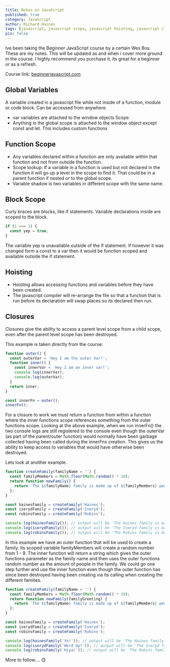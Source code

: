```yaml
---
title: Notes on JavaScript
published: true
category: JavaScript
author: Richard Haines
tags: [javascript, javascript scope, javascript hoisting, javascript closures]
pin: false
---
```


Ive been taking the Beginner JavaScript course by a certain Wes Bos. These are
my notes. This will be updated as and when i cover more ground in the course.
I highly recommend you purchase it, its great for a beginner or as a refresh.

Course link: [beginnerjavascript.com](https://beginnerjavascript.com/)

## Global Variables

A variable created in a javascript file while not inside of a function, module or code block. Can be accessed from anywhere.

- var variables are attached to the window objects Scope
- Anything in the global scope is attached to the window object except const and let. This includes custom functions

## Function Scope

- Any variables declared within a function are only available within that function and not from outside the function.
- Scope lookup: If a variable in a function is used but not declared in the function it will go up a level in the scope to find it. That could be in a parent function if nested or to the global scope.
- Variable shadow is two variables in different scope with the same name.

## Block Scope

Curly braces are blocks, like if statements. Variable declarations inside are scoped to the block.

```js
if (1 === 1) {
  const yep = true;
}
```

The variable yep is unavailable outside of the if statement. If however it was changed form a const to a var then it would be function scoped and available outside the if statement.

## Hoisting

- Hoisting allows accessing functions and variables before they have been created.
- The javascript compiler will re-arrange the file so that a function that is run before its declaration will swap places so its declared then run.

## Closures

Closures give the ability to access a parent level scope from a child scope, even after the parent level scope has been destroyed.

This example is taken directly from the course:

```js
function outer() {
  const outerVar = 'Hey I am the outer Var!';
  function inner() {
    const innerVar = 'Hey I am an inner var!';
    console.log(innerVar);
    console.log(outerVar);
  }
  return inner;
}

const innerFn = outer();
innerFn();
```

For a closure to work we must return a function from within a function where the inner functions scope references something from the outer functions scope. Looking at the above example, when we run innerFn() the two console logs are still registered to the console even though the outerVar (as part of the parent/outer function) would normally have been garbage collected having been called during the innerFns creation. This gives us the ability to keep access to variables that would have otherwise been destroyed.

Lets look at another example.

```js
function createFamily(familyName = '') {
  const familyMembers = Math.floor(Math.random() * 10);
  return function newFamily() {
    return `The ${familyName} family is made up of ${familyMembers} people`;
  };
}

const hainesFamily = createFamily('Haines');
const iserydFamily = createFamily('Iseryd');
const robinsFamily = createFamily('Robins');

console.log(hainesFamily()); // output will be 'The Haines family is made up of (random number from 1 - 9) people. '
console.log(iserydFamily()); // output will be 'The Iseryd family is made up of (random number from 1 - 9) people. '
console.log(robinsFamily()); // output will be 'The Robins family is made up of (random number from 1 - 9) people. '
```

In this example we have an outer function that will be used to create a family. Its scoped variable familyMembers will create a random number from 1 - 9. The inner function will return a string which gives the outer functions parameter as the family name and then uses the outer functions random number as the amount of people in the family. We could go one step further and use the inner function even though the outer function has since been destroyed having been creating via its calling when creating the different families.

```js
function createFamily(familyName = '') {
  const familyMembers = Math.floor(Math.random() * 10);
  return function newFamily(familyGreeting) {
    return `The ${familyName} family is made up of ${familyMembers} people. We say ${familyGreeting}`;
  };
}

const hainesFamily = createFamily('Haines');
const iserydFamily = createFamily('Iseryd');
const robinsFamily = createFamily('Robins');

console.log(hainesFamily('Yo!')); // output will be 'The Haines family is made up of (random number from 1 - 9) people. We say Yo! '
console.log(iserydFamily('Word Up!')); // output will be 'The Iseryd family is made up of (random number from 1 - 9) people. We say Word Up! '
console.log(robinsFamily('Hiya!')); // output will be 'The Robins family is made up of (random number from 1 - 9) people. We say Hiya! '
```

More to follow.... 😊
